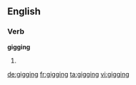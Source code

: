 ==English==

===Verb===
'''gigging'''

# {{present participle of|gig}}

[[de:gigging]]
[[fr:gigging]]
[[ta:gigging]]
[[vi:gigging]]